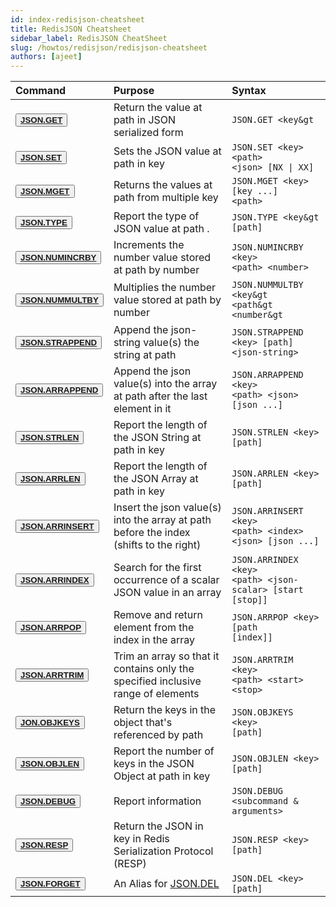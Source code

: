 ```yaml
---
id: index-redisjson-cheatsheet
title: RedisJSON Cheatsheet
sidebar_label: RedisJSON CheatSheet
slug: /howtos/redisjson/redisjson-cheatsheet
authors: [ajeet]
---
```



| Command	| Purpose        | Syntax	        |
| :--------------------- | :---------------------- | :----------------- |
| <button><b>[JSON.GET](https://oss.redis.com/redisjson/commands/#jsonget)</b></button> | Return the value at path in JSON serialized form | <code>JSON.GET &lt;key&gt</code>  |
| <button><b>[JSON.SET](https://oss.redis.com/redisjson/commands/#jsonset)</b></button> | Sets the JSON value at path in key  | <code>JSON.SET &lt;key&gt; &lt;path&gt; &lt;json&gt; [NX &#124; XX]</code> | 
| <button><b>[JSON.MGET](hTtps://oss.redis.com/redisjson/commands/#jsonmget)</b></button> | Returns the values at path from multiple key | <code>JSON.MGET &lt;key&gt; [key ...] &lt;path&gt;</code> |
| <button><b>[JSON.TYPE](https://oss.redis.com/redisjson/commands/#jsontype)</b></button> | Report the type of JSON value at path . | <code>JSON.TYPE &lt;key&gt [path]</code> | 
| <button><b>[JSON.NUMINCRBY](https://oss.redis.com/redisjson/commands/#jsonnumincrby)</b></button> |Increments the number value stored at path by number  | <code>JSON.NUMINCRBY &lt;key&gt; &lt;path&gt; &lt;number&gt;</code>  |
| <button><b>[JSON.NUMMULTBY](https://oss.redis.com/redisjson/commands/#jsonnummultby)</b></button> | Multiplies the number value stored at path by number | <code>JSON.NUMMULTBY &lt;key&gt &lt;path&gt &lt;number&gt</code> |
| <button><b>[JSON.STRAPPEND](https://oss.redis.com/redisjson/commands/#jsonstrappend)</b></button> | Append the json-string value(s) the string at path  | <code>JSON.STRAPPEND &lt;key&gt;  [path] &lt;json-string&gt;</code> |
| <button><b>[JSON.ARRAPPEND](https://oss.redis.com/redisjson/commands/#jsonarrappend)</b></button> |Append the json value(s) into the array at path after the last element in it | <code>JSON.ARRAPPEND &lt;key&gt; &lt;path&gt; &lt;json&gt;  [json ...]</code> |
| <button><b>[JSON.STRLEN](https://oss.redis.com/redisjson/commands/#jsonstrlen)</b></button>  | Report the length of the JSON String at path in key  | <code>JSON.STRLEN &lt;key&gt; [path]</code> |
| <button><b>[JSON.ARRLEN](https://oss.redis.com/redisjson/commands/#jsonarrlen)</b></button> | Report the length of the JSON Array at path in key | <code>JSON.ARRLEN &lt;key&gt; [path]</code> |
| <button><b>[JSON.ARRINSERT](https://oss.redis.com/redisjson/commands/#jsonarrinsert)</b></button> | Insert the json value(s) into the array at path before the index (shifts to the right) | <code>JSON.ARRINSERT &lt;key&gt; &lt;path&gt; &lt;index&gt; &lt;json&gt; [json ...]</code> |
| <button><b>[JSON.ARRINDEX](https://oss.redis.com/redisjson/commands/#jsonarrindex)</b></button> | Search for the first occurrence of a scalar JSON value in an array | <code>JSON.ARRINDEX &lt;key&gt; &lt;path&gt; &lt;json-scalar&gt; [start [stop]]</code> |
| <button><b>[JSON.ARRPOP](https://oss.redis.com/redisjson/commands/#jsonarrpop)</b></button> | Remove and return element from the index in the array | <code>JSON.ARRPOP &lt;key&gt;  [path [index]]</code> |
| <button><b>[JSON.ARRTRIM](https://oss.redis.com/redisjson/commands/#jsonarrtrim)</b></button> |Trim an array so that it contains only the specified inclusive range of elements | <code>JSON.ARRTRIM &lt;key&gt; &lt;path&gt; &lt;start&gt; &lt;stop&gt;</code> |
| <button><b>[JON.OBJKEYS](https://oss.redis.com/redisjson/commands/#jsonobjkeys)</b></button> | Return the keys in the object that's referenced by path | <code>JSON.OBJKEYS &lt;key&gt; [path]</code> |
| <button><b>[JSON.OBJLEN](https://oss.redis.com/redisjson/commands/#jsonobjlen)</b></button> |Report the number of keys in the JSON Object at path in key | <code>JSON.OBJLEN &lt;key&gt; [path] </code> |
| <button><b>[JSON.DEBUG](https://oss.redis.com/redisjson/commands/#jsondebug)</b></button> | Report information | <code>JSON.DEBUG &lt;subcommand & arguments&gt;</code> |
| <button><b>[JSON.RESP](https://oss.redis.com/redisjson/commands/#jsonresp)</b></button> | Return the JSON in key in Redis Serialization Protocol (RESP)| <code>JSON.RESP &lt;key&gt; [path]</code> ||
| <button><b>[JSON.FORGET](https://oss.redis.com/redisjson/commands/#jsonforget)</b></button> | An Alias for [JSON.DEL](https://oss.redis.com/redisjson/commands/#jsondel) | <code>JSON.DEL &lt;key&gt; [path]</code> |
